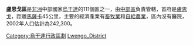 {{Infobox settlement
|name= 盧恩戈區
|settlement_type=
|native_name      =
|nickname           = 
|image_skyline      
|image_size          = 
|image_caption       =
|image_flag         = 
|image_seal         =
|image_map          = <!-- 檔案不存在 Lwengo District Uganda.png -->
|map_caption        = 
|coordinates_region   = UG
|subdivision_type1   = 國家
|subdivision_name1   = {{flag|Uganda}}
|subdivision_type2   = 地理區
|subdivision_name2   =  [[中部區_(烏干達)|中部區]]
|subdivision_type3  =  首府
|subdivision_name3  =  [[盧恩戈|盧恩戈]]
|leader_title       =
|leader_name        =
|established_title  =
|established_date   = 
|area_magnitude     = 
|area_total_km2         =  
|area_land_km2          = 
|area_water_km2         = 
|population_as_of   = 2002估計
|population_note    = 
|population_total   = 242300
|population_metro   = 
|population_density_km2 = 
|timezone           =[[東非時間|東非時間]]
|utc_offset         = +3
|timezone_DST       = 
|utc_offset_DST     = 
|latd=00|latm=24|lats=|latNS=S
|longd=31|longm=25|longs=|longEW=E
|elevation_m          = 
|blank_name             =
|blank_info             =
|website            = [http://www.lwengo.go.ug]
|footnotes          = 
}}

'''盧恩戈區'''是[[非洲|非洲]]中部國家[[烏干達|烏干達]]的111個區之一，由[[中部區_(烏干達)|中部區]]負責管轄，首府是[[盧恩戈|盧恩戈]]，距離[[馬薩卡|馬薩卡]]45公里，主要的經濟產業有[[畜牧業|畜牧業]]和[[自給農業|自給農業]]，區內沒有醫院，2002年人口估計為242,300。

{{coord|00|24|S|31|25|E|source:jawiki_region:UG_type:adm1st|display=title}}

{{Uganda-stub}}
{{烏干達行政區劃}}

[[Category:烏干達行政區劃|Category:烏干達行政區劃]]

[[Category:Lwengo_District|]]